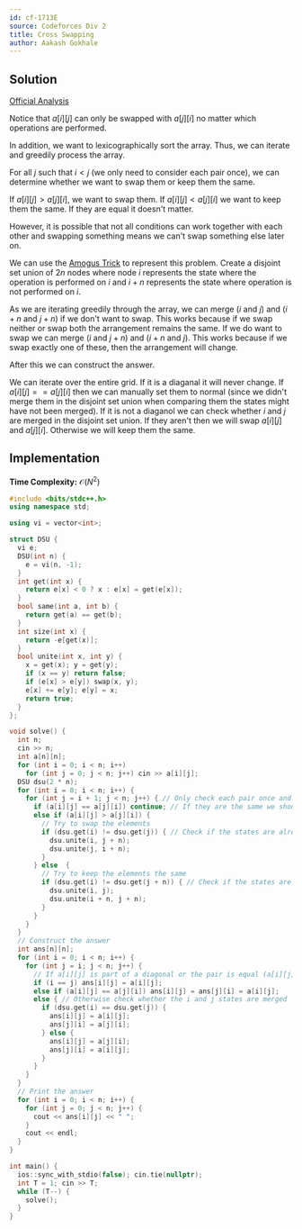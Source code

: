 ```yaml
---
id: cf-1713E
source: Codeforces Div 2
title: Cross Swapping
author: Aakash Gokhale
---
```


## Solution

[Official Analysis](https://codeforces.com/blog/entry/105419)

Notice that $a[i][j]$ can only be swapped with $a[j][i]$ no matter which operations are performed.

In addition, we want to lexicographically sort the array. Thus, we can iterate and greedily process the array.

For all $j$ such that $i < j$ (we only need to consider each pair once), we can determine whether we want to swap them or keep them the same.

If $a[i][j] > a[j][i]$, we want to swap them. If $a[i][j] < a[j][i]$ we want to keep them the same. If they are equal it doesn't matter.

However, it is possible that not all conditions can work together with each other and swapping something means we can't swap something else later on.

We can use the [Amogus Trick](https://codeforces.com/blog/entry/106407) to represent this problem. Create a disjoint set union of $2n$ nodes where node $i$ represents the state where the operation is performed on $i$ and $i + n$ represents the state where operation is not performed on $i$.

As we are iterating greedily through the array, we can merge ($i$ and $j$) and ($i + n$ and $j + n$) if we don't want to swap. This works because if we swap neither or swap both the arrangement remains the same.
If we do want to swap we can merge ($i$ and $j + n$) and ($i + n$ and $j$). This works because if we swap exactly one of these, then the arrangement will change. 

After this we can construct the answer.

We can iterate over the entire grid. If it is a diaganal it will never change. If $a[i][j] == a[j][i]$ then we can manually set them to normal (since we didn't merge them in the disjoint set union when comparing them the states might have not been merged). If it is not a diaganol we can check whether $i$ and $j$ are merged in the disjoint set union. If they aren't then we will swap $a[i][j]$ and $a[j][i]$. Otherwise we will keep them the same.

## Implementation

**Time Complexity:** $\mathcal{O}(N^2)$

<LanguageSection>

<CPPSection>

```cpp
#include <bits/stdc++.h>
using namespace std;

using vi = vector<int>;

struct DSU {
  vi e;
  DSU(int n) {
    e = vi(n, -1);
  }
  int get(int x) {
    return e[x] < 0 ? x : e[x] = get(e[x]);
  }
  bool same(int a, int b) {
    return get(a) == get(b);
  }
  int size(int x) {
    return -e[get(x)];
  }
  bool unite(int x, int y) {
    x = get(x); y = get(y);
    if (x == y) return false;
    if (e[x] > e[y]) swap(x, y);
    e[x] += e[y]; e[y] = x;
    return true;
  }
};

void solve() {
  int n;
  cin >> n;
  int a[n][n];
  for (int i = 0; i < n; i++)
    for (int j = 0; j < n; j++) cin >> a[i][j];
  DSU dsu(2 * n);
  for (int i = 0; i < n; i++) {
    for (int j = i + 1; j < n; j++) { // Only check each pair once and diagnals don't matter
      if (a[i][j] == a[j][i]) continue; // If they are the same we should not merge either way because it could affect later merges
      else if (a[i][j] > a[j][i]) {
        // Try to swap the elements
        if (dsu.get(i) != dsu.get(j)) { // Check if the states are already merged the opposite way
          dsu.unite(i, j + n);
          dsu.unite(j, i + n);
        }
      } else  {
        // Try to keep the elements the same
        if (dsu.get(i) != dsu.get(j + n)) { // Check if the states are already merged the opposite way
          dsu.unite(i, j);
          dsu.unite(i + n, j + n);
        }
      }
    }
  }
  // Construct the answer
  int ans[n][n];
  for (int i = 0; i < n; i++) {
    for (int j = i; j < n; j++) {
      // If a[i][j] is part of a diagonal or the pair is equal (a[i][j] == a[j][i]), manually set it to be the same as the original array
      if (i == j) ans[i][j] = a[i][j];
      else if (a[i][j] == a[j][i]) ans[i][j] = ans[j][i] = a[i][j];
      else { // Otherwise check whether the i and j states are merged
        if (dsu.get(i) == dsu.get(j)) {
          ans[i][j] = a[i][j];
          ans[j][i] = a[j][i];
        } else {
          ans[i][j] = a[j][i];
          ans[j][i] = a[i][j];
        }
      }
    }
  }
  // Print the answer
  for (int i = 0; i < n; i++) {
    for (int j = 0; j < n; j++) {
      cout << ans[i][j] << " ";
    }
    cout << endl;
  }
}

int main() { 
  ios::sync_with_stdio(false); cin.tie(nullptr);
  int T = 1; cin >> T;
  while (T--) {
    solve();
  }
}
```

</CPPSection>

</LanguageSection>
